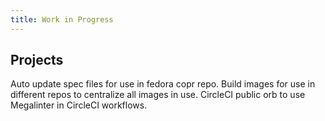 ```yaml
---
title: Work in Progress
---
```


## Projects

<CardGroup cols={2}>
  <Card
    title="autocopr"
    href="https://github.com/RelativeSure/autocopr"
  >
    Auto update spec files for use in fedora copr repo.
  </Card>
  <Card
    title="Build Docker Images"
    href="https://github.com/RelativeSure/build-gh-actions-image"
  >
    Build images for use in different repos to centralize all images in use.
  </Card>
  <Card
    title="CircleCI Megalinter Orb"
    href="https://github.com/KubeArchitect/circleci-megalinter-orb"
  >
    CircleCI public orb to use Megalinter in CircleCI workflows.
  </Card>
</CardGroup>
